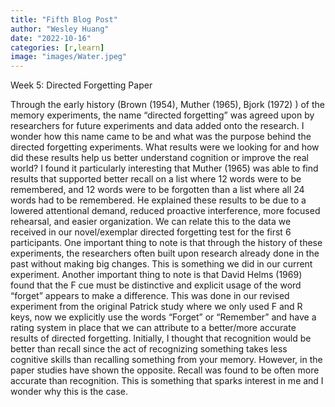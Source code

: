 ```yaml
---
title: "Fifth Blog Post"
author: "Wesley Huang"
date: "2022-10-16"
categories: [r,learn]
image: "images/Water.jpeg"
---
```


Week 5: Directed Forgetting Paper

Through the early history (Brown (1954), Muther (1965), Bjork (1972) ) of the memory experiments, the name "directed forgetting" was agreed upon by researchers for future experiments and data added onto the research. I wonder how this name came to be and what was the purpose behind the directed forgetting experiments. What results were we looking for and how did these results help us better understand cognition or improve the real world? I found it particularly interesting that Muther (1965) was able to find results that supported better recall on a list where 12 words were to be remembered, and 12 words were to be forgotten than a list where all 24 words had to be remembered. He explained these results to be due to a lowered attentional demand, reduced proactive interference, more focused rehearsal, and easier organization. We can relate this to the data we received in our novel/exemplar directed forgetting test for the first 6 participants. One important thing to note is that through the history of these experiments, the researchers often built upon research already done in the past without making big changes. This is something we did in our current experiment. Another important thing to note is that David Helms (1969) found that the F cue must be distinctive and explicit usage of the word "forget" appears to make a difference. This was done in our revised experiment from the original Patrick study where we only used F and R keys, now we explicitly use the words "Forget" or "Remember" and have a rating system in place that we can attribute to a better/more accurate results of directed forgetting. Initially, I thought that recognition would be better than recall since the act of recognizing something takes less cognitive skills than recalling something from your memory. However, in the paper studies have shown the opposite. Recall was found to be often more accurate than recognition. This is something that sparks interest in me and I wonder why this is the case.
